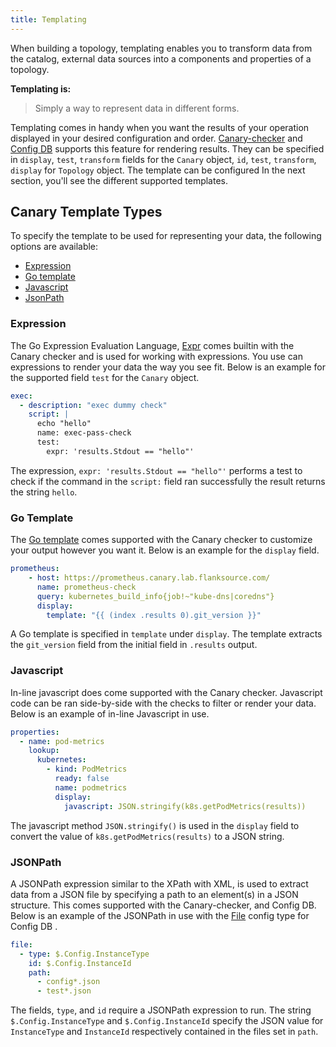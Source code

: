 ```yaml
---
title: Templating
---
```


When building a topology, templating enables you to transform data from the catalog, external data sources into a components and properties of a topology.

**Templating is:**
> Simply a way to represent data in different forms.

Templating comes in handy when you want the results of your operation displayed in your desired configuration and order. [Canary-checker](/guide/canary-checker) and [Config DB](/guide/config-db/getting-started) supports this feature for rendering results. They can be specified in `display`, `test`, `transform` fields for the `Canary` object, `id`, `test`, `transform`, `display` for `Topology` object. The template can be configured In the next section, you'll see the different supported templates.

## Canary Template Types

To specify the template to be used for representing your data, the following options are available:

- [Expression](#expression)
- [Go template](#go-template)
- [Javascript](#javascript)
- [JsonPath](#jsonpath)

### Expression

The Go Expression Evaluation Language, [Expr](https://github.com/antonmedv/expr/) comes builtin with the Canary checker and is used for working with expressions. You use can expressions to render your data the way you see fit.
Below is an example for the supported field `test` for the `Canary` object.

```yaml
exec:
  - description: "exec dummy check"
    script: |
      echo "hello"
      name: exec-pass-check
      test:
        expr: 'results.Stdout == "hello"'
```

The expression, `expr: 'results.Stdout == "hello"'` performs a test to check if the command in the `script:` field ran successfully the result returns the string `hello`.

### Go Template

The [Go template](https://pkg.go.dev/text/template) comes supported with the Canary checker to customize your output however you want it.
Below is an example for the `display` field.

```yaml
prometheus:
    - host: https://prometheus.canary.lab.flanksource.com/
      name: prometheus-check
      query: kubernetes_build_info{job!~"kube-dns|coredns"}
      display:
        template: "{{ (index .results 0).git_version }}"
```

A Go template is specified in `template` under `display`. The template extracts the `git_version` field from the initial field in `.results` output.

### Javascript

In-line javascript does come supported with the Canary checker. Javascript code can be ran side-by-side with the checks to filter or render your data.
Below is an example of in-line Javascript in use.

```yaml
properties:
  - name: pod-metrics
    lookup:
      kubernetes:
        - kind: PodMetrics
          ready: false
          name: podmetrics
          display:
            javascript: JSON.stringify(k8s.getPodMetrics(results))
```

The javascript method `JSON.stringify()` is used in the `display` field to convert the value of `k8s.getPodMetrics(results)` to a JSON string.

### JSONPath

A JSONPath expression similar to the XPath with XML, is used to extract data from a JSON file by specifying a path to an element(s) in a JSON structure. This comes supported with the Canary-checker, and Config DB.
Below is an example of the JSONPath in use with the [File](/reference/config-db/config-types/file/) config type for Config DB .

```yaml
file:
  - type: $.Config.InstanceType
    id: $.Config.InstanceId
    path:
      - config*.json
      - test*.json
```

The fields, `type`, and `id` require a JSONPath expression to run. The string `$.Config.InstanceType` and `$.Config.InstanceId` specify the JSON value for `InstanceType` and `InstanceId` respectively contained in the files set in `path`.
